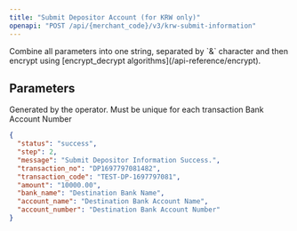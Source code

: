 ```yaml
---
title: "Submit Depositor Account (for KRW only)"
openapi: "POST /api/{merchant_code}/v3/krw-submit-information"
---
```


<Warning>
  Combine all parameters into one string, separated by `&` character and then
  encrypt using [encrypt_decrypt algorithms](/api-reference/encrypt).
</Warning>

## Parameters

<ResponseField name="transaction_code" type="string" required>
  Generated by the operator. Must be unique for each transaction
</ResponseField>
<ResponseField name="bank_code" type="string" required></ResponseField>
<ResponseField name="account_number" type="string" required>
  Bank Account Number
</ResponseField>

<ResponseExample>

```json 200
{
  "status": "success",
  "step": 2,
  "message": "Submit Depositor Information Success.",
  "transaction_no": "DP1697797081482",
  "transaction_code": "TEST-DP-1697797081",
  "amount": "10000.00",
  "bank_name": "Destination Bank Name",
  "account_name": "Destination Bank Account Name",
  "account_number": "Destination Bank Account Number"
}
```

</ResponseExample>
